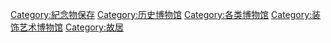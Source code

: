 [[Category:紀念物保存|Category:紀念物保存]]
[[Category:历史博物馆|Category:历史博物馆]]
[[Category:各类博物馆|Category:各类博物馆]]
[[Category:装饰艺术博物馆|Category:装饰艺术博物馆]]
[[Category:故居|Category:故居]]